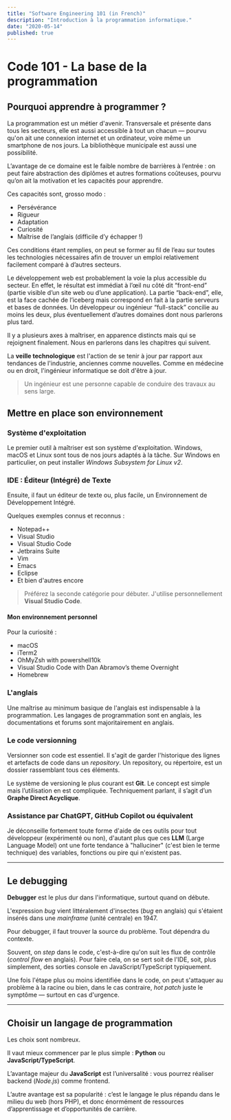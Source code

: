 ```yaml
---
title: "Software Engineering 101 (in French)"
description: "Introduction à la programmation informatique."
date: "2020-05-14"
published: true
---
```


# Code 101 - La base de la programmation

## Pourquoi apprendre à programmer ?

La programmation est un métier d'avenir. Transversale et présente dans tous les secteurs, elle est aussi accessible à tout un chacun — pourvu qu'on ait une connexion internet et un ordinateur, voire même un smartphone de nos jours. La bibliothèque municipale est aussi une possibilité.

L’avantage de ce domaine est le faible nombre de barrières à l’entrée : on peut faire abstraction des diplômes et autres formations coûteuses, pourvu qu’on ait la motivation et les capacités pour apprendre.

Ces capacités sont, grosso modo :

- Persévérance
- Rigueur
- Adaptation
- Curiosité
- Maîtrise de l’anglais (difficile d’y échapper !)

Ces conditions étant remplies, on peut se former au fil de l’eau sur toutes les technologies nécessaires afin de trouver un emploi relativement facilement comparé à d’autres secteurs.

Le développement web est probablement la voie la plus accessible du secteur. En effet, le résultat est immédiat à l’œil nu côté dit “front-end” (partie visible d’un site web ou d’une application). La partie “back-end”, elle, est la face cachée de l’iceberg mais correspond en fait à la partie serveurs et bases de données. Un développeur ou ingénieur “full-stack” concilie au moins les deux, plus éventuellement d’autres domaines dont nous parlerons plus tard.

Il y a plusieurs axes à maîtriser, en apparence distincts mais qui se rejoignent finalement. Nous en parlerons dans les chapitres qui suivent.

La **veille technologique** est l'action de se tenir à jour par rapport aux tendances de l'industrie, anciennes comme nouvelles. Comme en médecine ou en droit, l'ingénieur informatique se doit d'être à jour.

> Un ingénieur est une personne capable de conduire des travaux au sens large.


## Mettre en place son environnement

### Système d'exploitation

Le premier outil à maîtriser est son système d'exploitation. Windows, macOS et Linux sont tous de nos jours adaptés à la tâche. Sur Windows en particulier, on peut installer *Windows Subsystem for Linux v2*.

### IDE : Éditeur (Intégré) de Texte

Ensuite, il faut un éditeur de texte ou, plus facile, un Environnement de Développement Intégré.

Quelques exemples connus et reconnus :


- Notepad++
- Visual Studio
- Visual Studio Code
- Jetbrains Suite
- Vim
- Emacs
- Eclipse
- Et bien d'autres encore

> Préférez la seconde catégorie pour débuter.
> J'utilise personnellement **Visual Studio Code**.

#### Mon environnement personnel

Pour la curiosité :

- macOS
- iTerm2
- OhMyZsh with powershell10k
- Visual Studio Code with Dan Abramov’s theme Overnight
- Homebrew

### L'anglais

Une maîtrise au minimum basique de l'anglais est indispensable à la programmation. Les langages de programmation sont en anglais, les documentations et forums sont majoritairement en anglais.

### Le code versionning

Versionner son code est essentiel. Il s'agit de garder l'historique des lignes et artefacts de code dans un *repository*.
Un repository, ou répertoire, est un dossier rassemblant tous ces éléments.

Le système de versioning le plus courant est **Git**. Le concept est simple mais l’utilisation en est compliquée. Techniquement parlant, il s’agit d’un **Graphe Direct Acyclique**.

### Assistance par ChatGPT, GitHub Copilot ou équivalent

Je déconseille fortement toute forme d'aide de ces outils pour tout développeur (expérimenté ou non), d'autant plus que ces **LLM** (Large Language Model) ont une forte tendance à "halluciner" (c'est bien le terme technique) des variables, fonctions ou pire qui n'existent pas.

---

## Le debugging

**Debugger** est le plus dur dans l'informatique, surtout quand on débute.

L'expression *bug* vient littéralement d'insectes (*bug* en anglais) qui s'étaient insérés dans une *mainframe* (unité centrale) en 1947.

Pour debugger, il faut trouver la source du problème. Tout dépendra du contexte.

Souvent, on *step* dans le code, c'est-à-dire qu'on suit les flux de contrôle (*control flow* en anglais).
Pour faire cela, on se sert soit de l'IDE, soit, plus simplement, des sorties console en JavaScript/TypeScript typiquement.

Une fois l'étape plus ou moins identifiée dans le code, on peut s'attaquer au problème à la racine ou bien, dans le cas contraire, *hot patch* juste le symptôme — surtout en cas d'urgence.

---

## Choisir un langage de programmation

Les choix sont nombreux.

Il vaut mieux commencer par le plus simple : **Python** ou **JavaScript/TypeScript**.

L’avantage majeur du **JavaScript** est l’universalité : vous pourrez réaliser backend (*Node.js*) comme frontend.

L’autre avantage est sa popularité : c’est le langage le plus répandu dans le milieu du web (hors PHP), et donc énormément de ressources d’apprentissage et d’opportunités de carrière.
